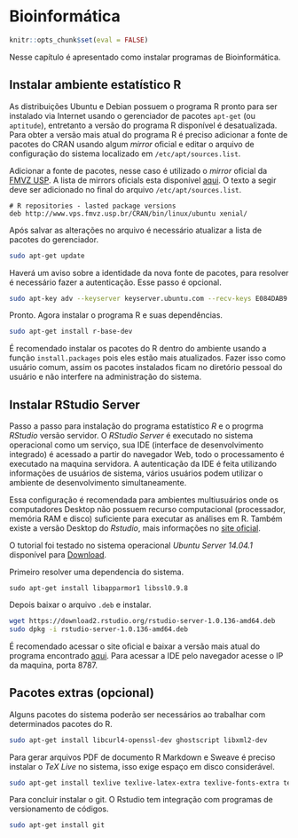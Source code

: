 # Bioinformática {#bioinf}

```r
knitr::opts_chunk$set(eval = FALSE)
```

Nesse capítulo é apresentado como instalar programas de Bioinformática.

## Instalar ambiente estatístico R

As distribuições Ubuntu e Debian possuem o programa R pronto para ser instalado via Internet usando o gerenciador de pacotes `apt-get` (ou `aptitude`), entretanto a versão do programa R disponível é desatualizada.
Para obter a versão mais atual do programa R é preciso adicionar a fonte de pacotes do CRAN usando algum _mirror_ oficial e editar o arquivo de configuração do sistema localizado em `/etc/apt/sources.list`.
  
Adicionar a fonte de pacotes, nesse caso é utilizado o _mirror_ oficial da [FMVZ USP](http://www.vps.fmvz.usp.br/CRAN/).
A lista de mirrors oficials esta disponível [aqui](http://cran.r-project.org/mirrors.html).
O texto a segir deve ser adicionado no final do arquivo `/etc/apt/sources.list`.

    # R repositories - lasted package versions
    deb http://www.vps.fmvz.usp.br/CRAN/bin/linux/ubuntu xenial/
  
Após salvar as alterações no arquivo é necessário atualizar a lista de pacotes do gerenciador.

```bash
sudo apt-get update
```
  
Haverá um aviso sobre a identidade da nova fonte de pacotes, para resolver é necessário fazer a autenticação. Esse passo é opcional.

```bash
sudo apt-key adv --keyserver keyserver.ubuntu.com --recv-keys E084DAB9
```

Pronto. Agora instalar o programa R e suas dependências.

```bash
sudo apt-get install r-base-dev
```

É recomendado instalar os pacotes do R dentro do ambiente usando a função `install.packages` pois eles estão mais atualizados.
Fazer isso como usuário comum, assim os pacotes instalados ficam no diretório pessoal do usuário e não interfere na administração do sistema.

## Instalar RStudio Server

Passo a passo para instalação do programa estatístico _R_ e o progrma _RStudio_ versão servidor. O _RStudio Server_ é executado no sistema operacional como um serviço, sua IDE (interface de desenvolvimento integrado) é acessado a partir do navegador Web, todo o processamento é executado na maquina servidora. A autenticação da IDE é feita utilizando informações de usuários de sistema, vários usuários podem utilizar o ambiente de desenvolvimento simultaneamente.

Essa configuração é recomendada para ambientes multiusuários onde os computadores Desktop não possuem recurso computacional (processador, memória RAM e disco) suficiente para executar as análises em R. Também existe a versão Desktop do _Rstudio_, mais informações no [site oficial](http://www.rstudio.com/products/RStudio/).

O tutorial foi testado no sistema operacional _Ubuntu Server 14.04.1_ disponível para [Download](http://www.ubuntu.com/download/server).

Primeiro resolver uma dependencia do sistema.

    sudo apt-get install libapparmor1 libssl0.9.8
  
Depois baixar o arquivo `.deb` e instalar.

```bash
wget https://download2.rstudio.org/rstudio-server-1.0.136-amd64.deb
sudo dpkg -i rstudio-server-1.0.136-amd64.deb
```

É recomendado acessar o site oficial e baixar a versão mais atual do programa encontrado [aqui](http://www.rstudio.com/products/rstudio/download-server/). Para acessar a IDE pelo navegador acesse o IP da maquina, porta 8787.

## Pacotes extras (opcional)

Alguns pacotes do sistema poderão ser necessários ao trabalhar com determinados pacotes do R.

```bash
sudo apt-get install libcurl4-openssl-dev ghostscript libxml2-dev
```

Para gerar arquivos PDF de documento R Markdown e Sweave é preciso instalar o _TeX Live_ no sistema, isso exige espaço em disco considerável.

```bash
sudo apt-get install texlive texlive-latex-extra texlive-fonts-extra texinfo
```

Para concluir instalar o git.
O Rstudio tem integração com programas de versionamento de códigos.

```bash
sudo apt-get install git
```
